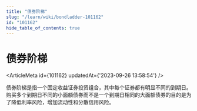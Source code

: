 ```yaml
---
title: "债券阶梯"
slug: "/learn/wiki/bondladder-101162"
id: "101162"
hide_table_of_contents: true
---
```



# 债券阶梯

<ArticleMeta id={101162} updatedAt={'2023-09-26 13:58:54'} />
<div className='border-solid border-b border-t-0 my-4 border-[var(--ifm-color-gray-300)]' />

债券阶梯是指一个固定收益证券投资组合，其中每个证券都有明显不同的到期日。购买多个到期日不同的小面额债券而不是一个到期日相同的大面额债券的目的是为了降低利率风险，增加流动性和分散信用风险。
